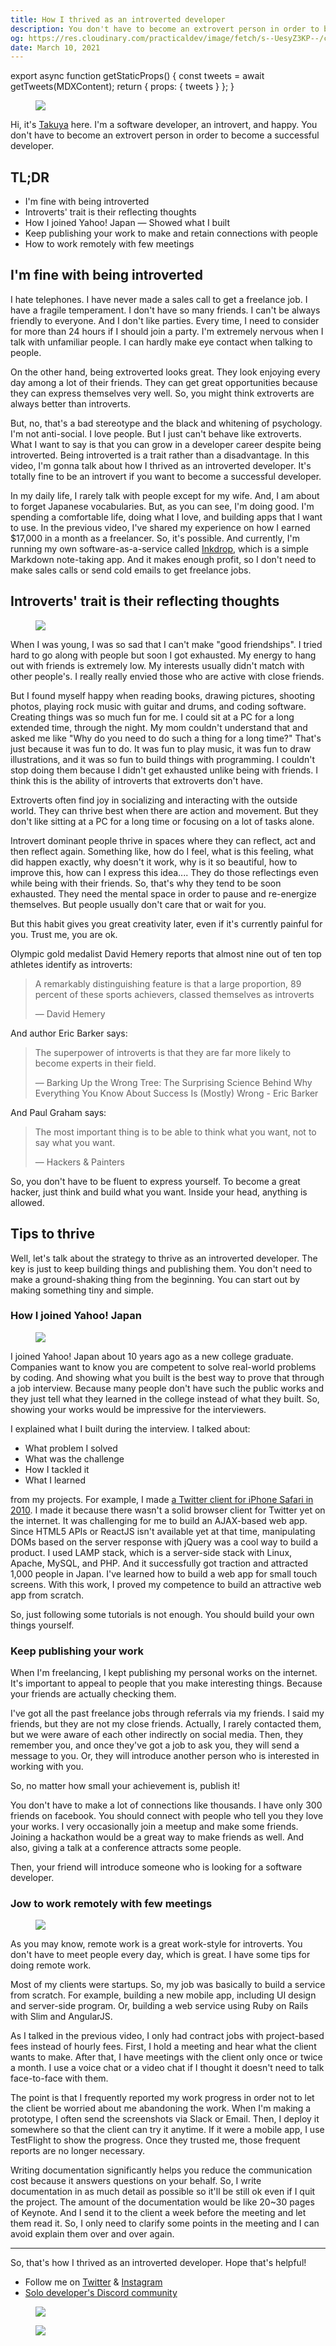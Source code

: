 ```yaml
---
title: How I thrived as an introverted developer
description: You don't have to become an extrovert person in order to become a successful developer.
og: https://res.cloudinary.com/practicaldev/image/fetch/s--UesyZ3KP--/c_imagga_scale,f_auto,fl_progressive,h_420,q_auto,w_1000/https://dev-to-uploads.s3.amazonaws.com/uploads/articles/4bk0940h0x8739hs8wji.jpg
date: March 10, 2021
---
```



export async function getStaticProps() {
  const tweets = await getTweets(MDXContent);
  return { props: { tweets } };
}

<Figure wide width={1200} height={800}>
  <Image src="/images/how-i-thrived-as-an-introverted-developer/cover.jpg" />
</Figure>

Hi, it's [Takuya](https://twitter.com/inkdrop_app) here.
I'm a software developer, an introvert, and happy.
You don't have to become an extrovert person in order to become a successful developer.

## TL;DR

- I'm fine with being introverted
- Introverts' trait is their reflecting thoughts
- How I joined Yahoo! Japan — Showed what I built
- Keep publishing your work to make and retain connections with people
- How to work remotely with few meetings

## I'm fine with being introverted

I hate telephones. I have never made a sales call to get a freelance job. I have a fragile temperament. I don't have so many friends. I can't be always friendly to everyone.
And I don't like parties.
Every time, I need to consider for more than 24 hours if I should join a party. I'm extremely nervous when I talk with unfamiliar people. I can hardly make eye contact when talking to people.

On the other hand, being extroverted looks great.
They look enjoying every day among a lot of their friends.
They can get great opportunities because they can express themselves very well.
So, you might think extroverts are always better than introverts.

But, no, that's a bad stereotype and the black and whitening of psychology.
I'm not anti-social. I love people. But I just can't behave like extroverts.
What I want to say is that you can grow in a developer career despite being introverted.
Being introverted is a trait rather than a disadvantage.
In this video, I'm gonna talk about how I thrived as an introverted developer.
It's totally fine to be an introvert if you want to become a successful developer.

In my daily life, I rarely talk with people except for my wife.
And, I am about to forget Japanese vocabularies.
But, as you can see, I'm doing good.
I'm spending a comfortable life, doing what I love, and building apps that I want to use.
In the previous video, I've shared my experience on how I earned $17,000 in a month as a freelancer.
So, it's possible.
And currently, I'm running my own software-as-a-service called [Inkdrop](https://www.inkdrop.app/), which is a simple Markdown note-taking app.
And it makes enough profit, so I don't need to make sales calls or send cold emails to get freelance jobs.

## Introverts' trait is their reflecting thoughts

<Figure desc="My drawings" width={1912} height={1070}>
  <Image src="/images/how-i-thrived-as-an-introverted-developer/nuby8y00zdcnqnsz47y8.jpg" />
</Figure>

When I was young, I was so sad that I can't make "good friendships".
I tried hard to go along with people but soon I got exhausted.
My energy to hang out with friends is extremely low.
My interests usually didn't match with other people's.
I really really envied those who are active with close friends.

But I found myself happy when reading books, drawing pictures, shooting photos, playing rock music with guitar and drums, and coding software.
Creating things was so much fun for me.
I could sit at a PC for a long extended time, through the night.
My mom couldn't understand that and asked me like "Why do you need to do such a thing for a long time?"
That's just because it was fun to do.
It was fun to play music, it was fun to draw illustrations, and it was so fun to build things with programming.
I couldn't stop doing them because I didn't get exhausted unlike being with friends.
I think this is the ability of introverts that extroverts don't have.

Extroverts often find joy in socializing and interacting with the outside world.
They can thrive best when there are action and movement.
But they don't like sitting at a PC for a long time or focusing on a lot of tasks alone.

Introvert dominant people thrive in spaces where they can reflect, act and then reflect again.
Something like, how do I feel, what is this feeling, what did happen exactly, why doesn't it work, why is it so beautiful, how to improve this, how can I express this idea....
They do those reflectings even while being with their friends.
So, that's why they tend to be soon exhausted.
They need the mental space in order to pause and re-energize themselves.
But people usually don't care that or wait for you.

But this habit gives you great creativity later, even if it's currently painful for you.
Trust me, you are ok.

Olympic gold medalist David Hemery reports that almost nine out of ten top athletes identify as introverts:

> A remarkably distinguishing feature is that a large proportion, 89 percent of these sports achievers, classed themselves as introverts
>
> — David Hemery

And author Eric Barker says:

> The superpower of introverts is that they are far more likely to become experts in their field.
>
> — Barking Up the Wrong Tree: The Surprising Science Behind Why Everything You Know About Success Is (Mostly) Wrong - Eric Barker

And Paul Graham says:

> The most important thing is to be able to think what you want, not to say what you want.
>
> — Hackers & Painters

So, you don't have to be fluent to express yourself.
To become a great hacker, just think and build what you want.
Inside your head, anything is allowed.

## Tips to thrive

Well, let's talk about the strategy to thrive as an introverted developer.
The key is just to keep building things and publishing them.
You don't need to make a ground-shaking thing from the beginning.
You can start out by making something tiny and simple.

### How I joined Yahoo! Japan

<Figure desc="" width={1916} height={1074}>
  <Image src="/images/how-i-thrived-as-an-introverted-developer/s3r7eh572bmlq4loc09w.jpg" />
</Figure>

I joined Yahoo! Japan about 10 years ago as a new college graduate.
Companies want to know you are competent to solve real-world problems by coding.
And showing what you built is the best way to prove that through a job interview.
Because many people don't have such the public works and they just tell what they learned in the college instead of what they built.
So, showing your works would be impressive for the interviewers.

I explained what I built during the interview. I talked about:

- What problem I solved
- What was the challenge
- How I tackled it
- What I learned

from my projects.
For example, I made [a Twitter client for iPhone Safari in 2010](https://www.craftz.dog/works/pichu2).
I made it because there wasn't a solid browser client for Twitter yet on the internet.
It was challenging for me to build an AJAX-based web app.
Since HTML5 APIs or ReactJS isn't available yet at that time, manipulating DOMs based on the server response with jQuery was a cool way to build a product.
I used LAMP stack, which is a server-side stack with Linux, Apache, MySQL, and PHP.
And it successfully got traction and attracted 1,000 people in Japan.
I've learned how to build a web app for small touch screens.
With this work, I proved my competence to build an attractive web app from scratch.

So, just following some tutorials is not enough.
You should build your own things yourself.

### Keep publishing your work

When I'm freelancing, I kept publishing my personal works on the internet.
It's important to appeal to people that you make interesting things.
Because your friends are actually checking them.

I've got all the past freelance jobs through referrals via my friends.
I said my friends, but they are not my close friends.
Actually, I rarely contacted them, but we were aware of each other indirectly on social media.
Then, they remember you, and once they've got a job to ask you, they will send a message to you. Or, they will introduce another person who is interested in working with you.

So, no matter how small your achievement is, publish it!

You don't have to make a lot of connections like thousands.
I have only 300 friends on facebook.
You should connect with people who tell you they love your works.
I very occasionally join a meetup and make some friends.
Joining a hackathon would be a great way to make friends as well.
And also, giving a talk at a conference attracts some people.

Then, your friend will introduce someone who is looking for a software developer.

### Jow to work remotely with few meetings

<Figure desc="" width={1142} height={561}>
  <Image src="/images/how-i-thrived-as-an-introverted-developer/22oyqq42l3xgyy06abqe.png" />
</Figure>

As you may know, remote work is a great work-style for introverts.
You don't have to meet people every day, which is great.
I have some tips for doing remote work.

Most of my clients were startups.
So, my job was basically to build a service from scratch.
For example, building a new mobile app, including UI design and server-side program.
Or, building a web service using Ruby on Rails with Slim and AngularJS.

As I talked in the previous video, I only had contract jobs with project-based fees instead of hourly fees.
First, I hold a meeting and hear what the client wants to make.
After that, I have meetings with the client only once or twice a month.
I use a voice chat or a video chat if I thought it doesn't need to talk face-to-face with them.

The point is that I frequently reported my work progress in order not to let the client be worried about me abandoning the work.
When I'm making a prototype, I often send the screenshots via Slack or Email.
Then, I deploy it somewhere so that the client can try it anytime.
If it were a mobile app, I use TestFlight to show the progress.
Once they trusted me, those frequent reports are no longer necessary.

Writing documentation significantly helps you reduce the communication cost because it answers questions on your behalf.
So, I write documentation in as much detail as possible so it'll be still ok even if I quit the project.
The amount of the documentation would be like 20~30 pages of Keynote.
And I send it to the client a week before the meeting and let them read it.
So, I only need to clarify some points in the meeting and I can avoid explain them over and over again.

---

So, that's how I thrived as an introverted developer.
Hope that's helpful!

- Follow me on [Twitter](https://twitter.com/inkdrop_app) & [Instagram](https://instagram.com/craftzdog)
- [Solo developer's Discord community](https://discord.gg/S7hDmvh)

<Figure desc="" href="https://www.inkdrop.app/" width={1200} height={630}>
  <Image src="/images/inkdrop-banner.jpg" />
</Figure>

<Figure
  desc=""
  href="https://www.youtube.com/c/devaslife"
  width={1500}
  height={810}
>
  <Image src="/images/youtube-banner.png" />
</Figure>
